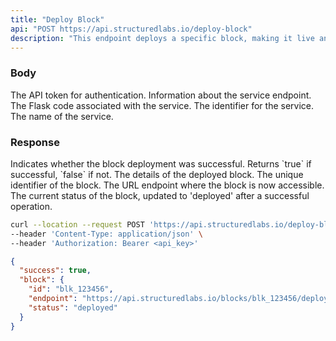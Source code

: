 ```yaml
---
title: "Deploy Block"
api: "POST https://api.structuredlabs.io/deploy-block"
description: "This endpoint deploys a specific block, making it live and ready to use."
---
```


### Body

<ParamField query="apiToken" type="string" optional="false">
  The API token for authentication.
</ParamField>

<ParamField query="endpointInfo" type="object" optional="false">
  Information about the service endpoint.
</ParamField>

<ParamField query="flaskCode" type="string" optional="false">
  The Flask code associated with the service.
</ParamField>

<ParamField query="id" type="string" optional="false">
  The identifier for the service.
</ParamField>

<ParamField query="serviceName" type="string" optional="false">
  The name of the service.
</ParamField>

### Response

<ResponseField name="success" type="boolean">
  Indicates whether the block deployment was successful. Returns `true` if successful, `false` if not.
</ResponseField>
<ResponseField name="block" type="object">
The details of the deployed block.

<Expandable title="Toggle object">
<ResponseField name="id" type="string">
  The unique identifier of the block.
</ResponseField>
<ResponseField name="endpoint" type="string">
  The URL endpoint where the block is now accessible.
</ResponseField>
<ResponseField name="status" type="string">
  The current status of the block, updated to 'deployed' after a successful operation.
</ResponseField>
</Expandable>
</ResponseField>

<RequestExample>

```bash Example Request
curl --location --request POST 'https://api.structuredlabs.io/deploy-block' \
--header 'Content-Type: application/json' \
--header 'Authorization: Bearer <api_key>'
```

</RequestExample>

<ResponseExample>

```json Response
{
  "success": true,
  "block": {
    "id": "blk_123456",
    "endpoint": "https://api.structuredlabs.io/blocks/blk_123456/deploy",
    "status": "deployed"
  }
}
```

</ResponseExample>
